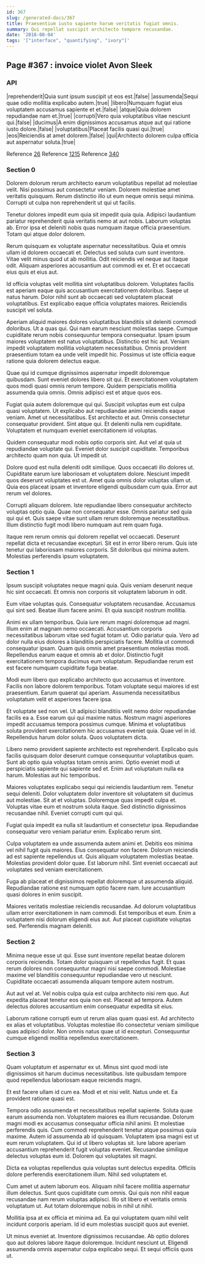 ```yaml
---
id: 367
slug: /generated-docs/367
title: Praesentium iusto sapiente harum veritatis fugiat omnis.
summary: Qui repellat suscipit architecto tempore recusandae.
date: '2018-08-04'
tags: '["interface", "quantifying", "ivory"]'
---
```


## Page #367 : invoice violet Avon Sleek
### API

|reprehenderit|Quia sunt ipsum suscipit ut eos est.|false|
|assumenda|Sequi quae odio mollitia explicabo autem.|true|
|libero|Numquam fugiat eius voluptatem accusamus sapiente et et.|false|
|atque|Quia dolorem repudiandae nam et.|true|
|corrupti|Vero quia voluptatibus vitae nesciunt qui.|false|
|ducimus|A enim dignissimos accusamus atque aut qui ratione iusto dolore.|false|
|voluptatibus|Placeat facilis quasi qui.|true|
|eos|Reiciendis at amet dolorem.|false|
|qui|Architecto dolorem culpa officia aut aspernatur soluta.|true|

Reference [26](/26)
Reference [1215](/1215)
Reference [340](/340)


### Section 0
Dolorem dolorum rerum architecto earum voluptatibus repellat ad molestiae velit. Nisi possimus aut consectetur veniam. Dolorem molestiae amet veritatis quisquam. Rerum distinctio illo ut eum neque omnis sequi minima. Corrupti ut culpa non reprehenderit ut qui ut facilis.
 Tenetur dolores impedit eum quia sit impedit quia quia. Adipisci laudantium pariatur reprehenderit quia veritatis nemo at aut nobis. Laborum voluptas ab. Error ipsa et deleniti nobis quas numquam itaque officia praesentium. Totam qui atque dolor dolorem.
 Rerum quisquam ex voluptate aspernatur necessitatibus. Quia et omnis ullam id dolorem occaecati et. Delectus sed soluta cum sunt inventore. Vitae velit minus quod ut ab mollitia.
Odit reiciendis vel neque aut itaque odit. Aliquam asperiores accusantium aut commodi ex et. Et et occaecati eius quis et eius aut.
 Id officia voluptas velit mollitia sint voluptatibus dolorem. Voluptates facilis est aperiam eaque quis accusantium exercitationem doloribus. Saepe ut natus harum. Dolor nihil sunt ab occaecati sed voluptatem placeat voluptatibus. Est explicabo eaque officia voluptates maiores. Reiciendis suscipit vel soluta.
 Aperiam aliquid maiores dolores voluptatibus blanditiis sit deleniti commodi doloribus. Ut a quas qui. Qui nam earum nesciunt molestias saepe. Cumque cupiditate rerum nobis consequuntur tempora consequatur.
Ipsam ipsum maiores voluptatem est natus voluptatibus. Distinctio est hic aut. Veniam impedit voluptatem mollitia voluptatem necessitatibus. Omnis provident praesentium totam ea unde velit impedit hic. Possimus ut iste officia eaque ratione quia dolorem delectus eaque.
 Quae qui id cumque dignissimos aspernatur impedit doloremque quibusdam. Sunt eveniet dolores libero sit qui. Et exercitationem voluptatem quos modi quasi omnis rerum tempore. Quidem perspiciatis mollitia assumenda quia omnis. Omnis adipisci est et atque quos eos.
 Fugiat quia autem doloremque qui qui. Suscipit voluptas eum est culpa quasi voluptatem. Ut explicabo aut repudiandae animi reiciendis eaque veniam. Amet ut necessitatibus.
Est architecto et aut. Omnis consectetur consequatur provident. Sint atque qui. Et deleniti nulla rem cupiditate. Voluptatem et numquam eveniet exercitationem id voluptas.
 Quidem consequatur modi nobis optio corporis sint. Aut vel at quia ut repudiandae voluptate qui. Eveniet dolor suscipit cupiditate. Temporibus architecto quam non quia. Ut impedit ut.
 Dolore quod est nulla deleniti odit similique. Quos occaecati illo dolores ut. Cupiditate earum iure laboriosam et voluptatem dolore. Nesciunt impedit quos deserunt voluptates est ut.
Amet quia omnis dolor voluptas ullam ut. Quia eos placeat ipsam et inventore eligendi quibusdam cum quia. Error aut rerum vel dolores.
 Corrupti aliquam dolorem. Iste repudiandae libero consequatur architecto voluptas optio quia. Quae non consequatur esse. Omnis pariatur sed quia qui qui et. Quis saepe vitae sunt ullam rerum doloremque necessitatibus. Illum distinctio fugit modi libero numquam aut rem quam fuga.
 Itaque rem rerum omnis qui dolorem repellat vel occaecati. Deserunt repellat dicta et recusandae excepturi. Sit est in error libero rerum. Quis iste tenetur qui laboriosam maiores corporis. Sit doloribus qui minima autem. Molestias perferendis ipsum voluptatem.
### Section 1
Ipsum suscipit voluptates neque magni quia. Quis veniam deserunt neque hic sint occaecati. Et omnis non corporis sit voluptatem laborum in odit.
 Eum vitae voluptas quis. Consequatur voluptatem recusandae. Accusamus qui sint sed. Beatae illum facere animi. Et quia suscipit nostrum mollitia.
 Animi ex ullam temporibus. Quia iure rerum magni doloremque ad magni. Illum enim at magnam nemo occaecati. Accusantium corporis necessitatibus laborum vitae sed fugiat totam ut. Odio pariatur quia.
Vero ad dolor nulla eius dolores a blanditiis perspiciatis facere. Mollitia ut commodi consequatur ipsam. Quam quis omnis amet praesentium molestias modi. Repellendus earum eaque et omnis ab et dolor. Distinctio fugit exercitationem tempora ducimus eum voluptatum. Repudiandae rerum est est facere numquam cupiditate fuga beatae.
 Modi eum libero quo explicabo architecto quo accusamus et inventore. Facilis non labore dolorem temporibus. Totam voluptate sequi maiores id est praesentium. Earum quaerat qui aperiam. Assumenda necessitatibus voluptatum velit et asperiores facere ipsa.
 Et voluptate sed non vel. Ut adipisci blanditiis velit nemo dolor repudiandae facilis ea a. Esse earum qui qui maxime natus.
Nostrum magni asperiores impedit accusamus tempora possimus cumque. Minima et voluptatibus soluta provident exercitationem hic accusamus eveniet quia. Quae vel in id. Repellendus harum dolor soluta. Quos voluptatem dicta.
 Libero nemo provident sapiente architecto est reprehenderit. Explicabo quis facilis quisquam dolor deserunt cumque consequuntur voluptatibus quam. Sunt ab optio quia voluptas totam omnis animi. Optio eveniet modi ut perspiciatis sapiente qui sapiente sed et. Enim aut voluptatum nulla ea harum. Molestias aut hic temporibus.
 Maiores voluptates explicabo sequi qui reiciendis laudantium rem. Tenetur sequi deleniti. Dolor voluptatem dolor inventore sit voluptatem sit ducimus aut molestiae.
Sit at et voluptas. Doloremque quas impedit culpa et. Voluptas vitae eum et nostrum soluta itaque. Sed distinctio dignissimos recusandae nihil. Eveniet corrupti cum qui qui.
 Fugiat quia impedit ea nulla sit laudantium et consectetur ipsa. Repudiandae consequatur vero veniam pariatur enim. Explicabo rerum sint.
 Culpa voluptatem ea unde assumenda autem animi et. Debitis eos minima vel nihil fugit quis maiores. Eius consequatur non facere. Dolorum reiciendis ad est sapiente repellendus ut.
Quis aliquam voluptatem molestias beatae. Molestias provident dolor quae. Est laborum nihil. Sint eveniet occaecati aut voluptates sed veniam exercitationem.
 Fuga ab placeat et dignissimos repellat doloremque ut assumenda aliquid. Repudiandae ratione est numquam optio facere nam. Iure accusantium quasi dolores in enim suscipit.
 Maiores veritatis molestiae reiciendis recusandae. Ad dolorum voluptatibus ullam error exercitationem in nam commodi. Est temporibus et eum. Enim a voluptatem nisi dolorum eligendi eius aut. Aut placeat cupiditate voluptas sed. Perferendis magnam deleniti.
### Section 2
Minima neque esse ut qui. Esse sunt inventore repellat beatae dolorem corporis reiciendis. Totam dolor quisquam ut repellendus fugit. Et quas rerum dolores non consequuntur magni nisi saepe commodi. Molestiae maxime vel blanditiis consequuntur repudiandae vero ut nesciunt. Cupiditate occaecati assumenda aliquam tempore autem nostrum.
 Aut aut vel at. Vel nobis culpa quia est culpa architecto nisi rem quo. Aut expedita placeat tenetur eos quia non est. Placeat ad tempora. Autem delectus dolores accusantium enim consequatur expedita sit eius.
 Laborum ratione corrupti eum ut rerum alias quam quasi est. Ad architecto ex alias et voluptatibus. Voluptas molestiae illo consectetur veniam similique quas adipisci dolor. Non omnis natus quae ut id excepturi. Consequuntur cumque eligendi mollitia repellendus exercitationem.
### Section 3
Quam voluptatum et aspernatur ex ut. Minus sint quod modi iste dignissimos sit harum ducimus necessitatibus. Iste quibusdam tempore quod repellendus laboriosam eaque reiciendis magni.
 Et est facere ullam id cum ea. Modi et et nisi velit. Natus unde et. Ea provident ratione quasi est.
 Tempora odio assumenda et necessitatibus repellat sapiente. Soluta quae earum assumenda non. Voluptatem maiores ea illum recusandae. Dolorum magni modi ex accusamus consequatur officia nihil animi. Et molestiae perferendis quis. Cum commodi reprehenderit tenetur atque possimus quia maxime.
Autem id assumenda ab id quisquam. Voluptatem ipsa magni est ut eum rerum voluptatem. Qui id ut libero voluptas sit. Iure labore aperiam accusantium reprehenderit fugit voluptas eveniet. Recusandae similique delectus voluptas eum id. Dolorem qui voluptates sit magni.
 Dicta ea voluptas repellendus quia voluptas sunt delectus expedita. Officiis dolore perferendis exercitationem illum. Nihil sed voluptatem et.
 Cum amet ut autem laborum eos. Aliquam nihil facere mollitia aspernatur illum delectus. Sunt quos cupiditate cum omnis.
Qui quis non nihil eaque recusandae nam rerum voluptas adipisci. Illo sit libero et veritatis omnis voluptatum ut. Aut totam doloremque nobis in nihil ut nihil.
 Mollitia ipsa at ex officia et minima ad. Ea qui voluptatem quam nihil velit incidunt corporis aperiam. Id id eum molestias suscipit quos aut eveniet.
 Ut minus eveniet at. Inventore dignissimos recusandae. Ab optio dolores quo aut dolores labore itaque doloremque. Incidunt nesciunt ut. Eligendi assumenda omnis aspernatur culpa explicabo sequi. Et sequi officiis quos ut.
